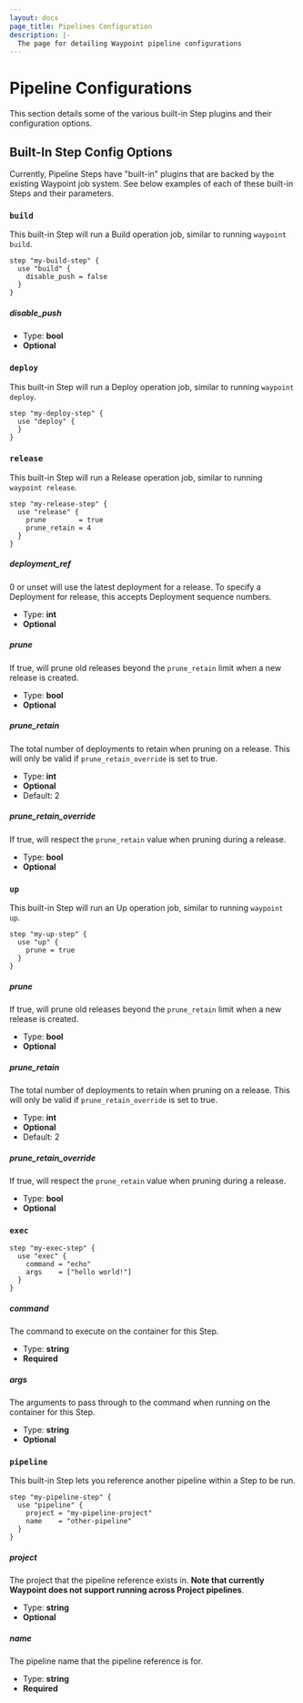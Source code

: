 ```yaml
---
layout: docs
page_title: Pipelines Configuration
description: |-
  The page for detailing Waypoint pipeline configurations
---
```


# Pipeline Configurations

This section details some of the various built-in Step plugins and their
configuration options.

## Built-In Step Config Options

Currently, Pipeline Steps have "built-in" plugins that are backed by the existing
Waypoint job system. See below examples of each of these built-in Steps and their
parameters.

### `build`

This built-in Step will run a Build operation job, similar to running `waypoint build`.

```hcl
step "my-build-step" {
  use "build" {
    disable_push = false
  }
}
```

##### disable_push

- Type: **bool**
- **Optional**

### `deploy`

This built-in Step will run a Deploy operation job, similar to running `waypoint deploy`.

```hcl
step "my-deploy-step" {
  use "deploy" {
  }
}
```

### `release`

This built-in Step will run a Release operation job, similar to running `waypoint release`.

```hcl
step "my-release-step" {
  use "release" {
    prune        = true
    prune_retain = 4
  }
}
```

##### deployment_ref

0 or unset will use the latest deployment for a release. To specify a Deployment
for release, this accepts Deployment sequence numbers.

- Type: **int**
- **Optional**

##### prune

If true, will prune old releases beyond the `prune_retain` limit when a new release is created.

- Type: **bool**
- **Optional**

##### prune_retain

The total number of deployments to retain when pruning on a release. This will
only be valid if `prune_retain_override` is set to true.

- Type: **int**
- **Optional**
- Default: 2

##### prune_retain_override

If true, will respect the `prune_retain` value when pruning during a release.

- Type: **bool**
- **Optional**

### `up`

This built-in Step will run an Up operation job, similar to running `waypoint up`.

```hcl
step "my-up-step" {
  use "up" {
    prune = true
  }
}
```

##### prune

If true, will prune old releases beyond the `prune_retain` limit when a new release is created.

- Type: **bool**
- **Optional**

##### prune_retain

The total number of deployments to retain when pruning on a release. This will
only be valid if `prune_retain_override` is set to true.

- Type: **int**
- **Optional**
- Default: 2

##### prune_retain_override

If true, will respect the `prune_retain` value when pruning during a release.

- Type: **bool**
- **Optional**

### `exec`

```hcl
step "my-exec-step" {
  use "exec" {
    command = "echo"
    args    = ["hello world!"]
  }
}
```

##### command

The command to execute on the container for this Step.

- Type: **string**
- **Required**

##### args

The arguments to pass through to the command when running on the container for this Step.

- Type: **string**
- **Optional**

### `pipeline`

This built-in Step lets you reference another pipeline within a Step to be run.

```hcl
step "my-pipeline-step" {
  use "pipeline" {
    project = "my-pipeline-project"
    name    = "other-pipeline"
  }
}
```

##### project

The project that the pipeline reference exists in. **Note that currently
Waypoint does not support running across Project pipelines**.

- Type: **string**
- **Optional**

##### name

The pipeline name that the pipeline reference is for.

- Type: **string**
- **Required**
